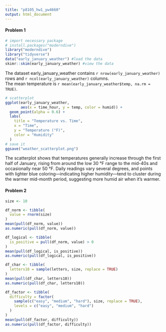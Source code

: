 ```yaml
---
title: "p8105_hw1_yw4660"
output: html_document
---
```

#### Problem 1
```r
# import necessary package
# install.packages("moderndive")
library("moderndive")
library("tidyverse")
data("early_january_weather") #load the data
skimr::skim(early_january_weather) #view the data
```
<!--A short description using inline R code-->
The dataset early_january_weather contains `r nrow(early_january_weather)` rows and `r ncol(early_january_weather)` columns.  
The mean temperature is `r mean(early_january_weather$temp, na.rm = TRUE)`.

```r
# scatterplot
ggplot(early_january_weather,
       aes(x = time_hour, y = temp, color = humid)) +
  geom_point(alpha = 0.6) +
  labs(
    title = "Temperature vs. Time",
    x = "Time",
    y = "Temperature (°F)",
    color = "Humidity"
  ) 
# save it
ggsave("weather_scatterplot.png")
```
<!--A short description of plot-->
The scatterplot shows that temperatures generally increase through the first half of January, rising from around the low 30 °F range to the mid-40s and occasionally near 50 °F. Daily readings vary several degrees, and points with lighter blue coloring—indicating higher humidity—tend to cluster during the warmer mid-month period, suggesting more humid air when it’s warmer.

#### Problem 2

```r
size <- 10

df_norm <- tibble(
  value = rnorm(size)
)
mean(pull(df_norm, value))
as.numeric(pull(df_norm, value))

df_logical <- tibble(
  is_positive = pull(df_norm, value) > 0
)
mean(pull(df_logical, is_positive))
as.numeric(pull(df_logical, is_positive))

df_char <- tibble(
  letters10 = sample(letters, size, replace = TRUE)
)
mean(pull(df_char, letters10))
as.numeric(pull(df_char, letters10))

df_factor <- tibble(
  difficulty = factor(
    sample(c("easy", "medium", "hard"), size, replace = TRUE),
    levels = c("easy", "medium", "hard")
  )
)
mean(pull(df_factor, difficulty))
as.numeric(pull(df_factor, difficulty))

```

